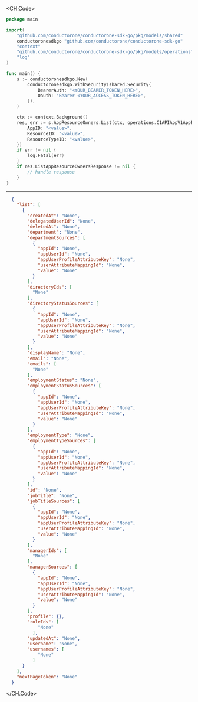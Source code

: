 
<CH.Code>
```go List.go
package main

import(
	"github.com/conductorone/conductorone-sdk-go/pkg/models/shared"
	conductoronesdkgo "github.com/conductorone/conductorone-sdk-go"
	"context"
	"github.com/conductorone/conductorone-sdk-go/pkg/models/operations"
	"log"
)

func main() {
    s := conductoronesdkgo.New(
        conductoronesdkgo.WithSecurity(shared.Security{
            BearerAuth: "<YOUR_BEARER_TOKEN_HERE>",
            Oauth: "Bearer <YOUR_ACCESS_TOKEN_HERE>",
        }),
    )

    ctx := context.Background()
    res, err := s.AppResourceOwners.List(ctx, operations.C1APIAppV1AppResourceOwnersListRequest{
        AppID: "<value>",
        ResourceID: "<value>",
        ResourceTypeID: "<value>",
    })
    if err != nil {
        log.Fatal(err)
    }
    if res.ListAppResourceOwnersResponse != nil {
        // handle response
    }
}
```
---

```json Example Response
  {
    "list": [
      {
        "createdAt": "None",
        "delegatedUserId": "None",
        "deletedAt": "None",
        "department": "None",
        "departmentSources": [
          {
            "appId": "None",
            "appUserId": "None",
            "appUserProfileAttributeKey": "None",
            "userAttributeMappingId": "None",
            "value": "None"
          }
        ],
        "directoryIds": [
          "None"
        ],
        "directoryStatusSources": [
          {
            "appId": "None",
            "appUserId": "None",
            "appUserProfileAttributeKey": "None",
            "userAttributeMappingId": "None",
            "value": "None"
          }
        ],
        "displayName": "None",
        "email": "None",
        "emails": [
          "None"
        ],
        "employmentStatus": "None",
        "employmentStatusSources": [
          {
            "appId": "None",
            "appUserId": "None",
            "appUserProfileAttributeKey": "None",
            "userAttributeMappingId": "None",
            "value": "None"
          }
        ],
        "employmentType": "None",
        "employmentTypeSources": [
          {
            "appId": "None",
            "appUserId": "None",
            "appUserProfileAttributeKey": "None",
            "userAttributeMappingId": "None",
            "value": "None"
          }
        ],
        "id": "None",
        "jobTitle": "None",
        "jobTitleSources": [
          {
            "appId": "None",
            "appUserId": "None",
            "appUserProfileAttributeKey": "None",
            "userAttributeMappingId": "None",
            "value": "None"
          }
        ],
        "managerIds": [
          "None"
        ],
        "managerSources": [
          {
            "appId": "None",
            "appUserId": "None",
            "appUserProfileAttributeKey": "None",
            "userAttributeMappingId": "None",
            "value": "None"
          }
        ],
        "profile": {},
        "roleIds": [
            "None"
          ],
        "updatedAt": "None",
        "username": "None",
        "usernames": [
            "None"
          ]
      }
    ],
    "nextPageToken": "None"
  }
```
</CH.Code>
